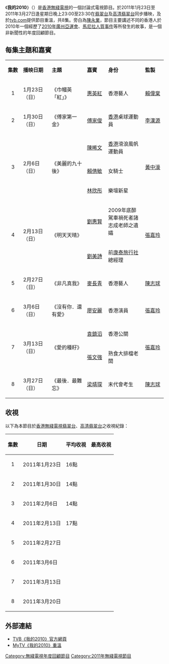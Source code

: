 {{電視節目信息框
| 名稱 = 我的2010
| 英文名稱 = {{lang|en|''My 2010''}}
| 圖片 = [[File:我的2010.png|300px]]
| 別名 = 
| 分類 = 討論式[[電視節目|電視節目]]
| 主持 = 
| 演出 = [[林欣彤|林欣彤]]、[[陳晞文|陳晞文]]、[[傅家俊|傅家俊]]、[[惠英紅|惠英紅]]、[[劉美詩|劉美詩]]、[[劉惠賢|劉惠賢]]、[[賴倩敏|賴倩敏]]、<br>[[麥長青|麥長青]]、[[李添勝|李添勝]]、[[林建明|林建明]]、[[梅小青|梅小青]]、[[樂易玲|樂易玲]]、[[鄧萃雯|鄧萃雯]]、[[黎耀祥|黎耀祥]]、<br>[[鍾慧冰|鍾慧冰]]、[[吳夏萍|吳夏萍]]、[[吳安儀|吳安儀]]、[[陳國明|陳國明]]、[[陶大宇|陶大宇]]、[[葉蘊妍|葉蘊妍]]、[[蘇文欣|蘇文欣]]、<br>[[賈思樂|賈思樂]]、[[廖安麗|廖安麗]]
| 旁白 = [[陳永業|陳永業]]
| 地區 = {{HKG}}
| 集數 = 8
| 外景 = 
| 製片人 = [[電視廣播有限公司|電視廣播有限公司]]
| 監製   = [[李漢源|李漢源]]、[[張嘉玲|張嘉玲]]、[[黃中濠|黃中濠]]、[[賴偉棠|賴偉棠]]、[[陳志球|陳志球]]
| 編審   = [[黃錦強|黃錦強]]、[[徐家祥_(編審)|徐家祥]]
| 每集長 = 30分鐘（連廣告）
| 頻道 = {{TVB-Jade}}、{{TVB-HD Jade}}
| 開始 = 2011年1月23日
| 結束 = 2011年3月27日<br>2011年2月20日暫停播映<br>2011年3月20日暫停播映
| 主題曲 = 
| 作曲 = 
| 填詞 = 
| 主唱 = 
| 相關節目 = 《[[拾年_(電視節目)|拾年]]》<br>《[[我的2008|我的2008]]》<br>《[[我的2009|我的2009]]》
| 官方網站 = http://programme.tvb.com/variety/my2010
}}

《'''我的2010'''》（{{lang-en|'''My 2010'''}}）是[[香港|香港]][[電視廣播有限公司|無綫電視]]的一個討論式電視節目。於2011年1月23日至2011年3月27日逢星期日晚上23:00至23:30在[[無綫電視翡翠台|翡翠台]]及[[無綫電視高清翡翠台|高清翡翠台]]同步播映，及於[https://web.archive.org/web/20090706213045/http://mytv.tvb.com/ tvb.com]提供節目重溫，共8集。旁白為[[陳永業|陳永業]]，節目主要講述不同的香港人於2010年一個經歷了[[2010年廣州亞運會|2010年廣州亞運會]]、[[馬尼拉人質事件|馬尼拉人質事件]]等所發生的故事，是一個非新聞性的年度回顧節目。

==每集主題和嘉賓==
{| class="wikitable" style="width:58%; font-size: 14px;"
|- style="background:cornflowerblue; color:white" align=center
|style="width:5%"|'''集數'''||style="width:8%"|'''播映日期'''||style="width:12%"|'''主題'''||style="width:8%"|'''嘉賓'''||style="width:14%"|'''身份'''||style="width:8%"|'''監製'''
|-
|align=center| 1 || 1月23日（日）||《巾幗英「紅」》|| [[惠英紅|惠英紅]] || 香港藝人 || [[賴偉棠|賴偉棠]] 
|-style="background:mistyrose"
|align=center| 2 || 1月30日（日）||《傅家第一金》||[[傅家俊|傅家俊]]||[[香港|香港]]桌球運動員|| [[李漢源|李漢源]] 
|-
|align=center rowspan="3"| 3 ||rowspan="3"| 2月6日（日）||rowspan="3"|《美麗的九十後》||[[陳晞文|陳晞文]]||[[香港|香港]]滑浪風帆運動員||rowspan="3"| [[黃中濠|黃中濠]]
|-
|[[賴倩敏|賴倩敏]]|| 女騎士
|-
|[[林欣彤|林欣彤]]|| 樂壇新星
|-style="background:mistyrose"
|align=center rowspan="2"| 4 ||rowspan="2"| 2月13日（日）||rowspan="2"|《明天天晴》||[[劉惠賢|劉惠賢]]||2009年底醉駕車禍死者諸志成老師之遺孀||rowspan="2"| [[張嘉玲|張嘉玲]]
|-style="background:mistyrose"
|[[劉美詩|劉美詩]]|| 前[[康泰旅行社|康泰旅行社]]總經理 
|-
|align=center| 5 || 2月27日（日）||《非凡真我》|| [[麥長青|麥長青]] || 香港藝人 || [[陳志球|陳志球]]
|-style="background:mistyrose"
|align=center| 6 || 3月6日（日）||《沒有你．還有愛》|| [[廖安麗|廖安麗]] || 香港演員 || [[張嘉玲|張嘉玲]]
|-
|align=center rowspan="2"| 7 ||rowspan="2"| 3月13日（日）||rowspan="2"|《愛的種籽》||[[袁鎮滔|袁鎮滔]]|| 香港公關||rowspan="2"| [[張嘉玲|張嘉玲]]
|-
|[[張文強|張文強]]|| 熟食大排檔老闆
|-style="background:mistyrose"
|align=center| 8 || 3月27日（日）|| 《最後．最難忘》 || [[梁靖琛|梁靖琛]] || 末代會考生 ||[[陳志球|陳志球]]
|}

==收視==
以下為本節目於[[香港|香港]][[電視廣播有限公司|無綫電視]][[翡翠台|翡翠台]]、[[高清翡翠台|高清翡翠台]]之收視紀錄：

{|class="wikitable sortable"
! 集數 !! 日期 !! 平均收視 !! 最高收視
|-
|align=center|1|| 2011年1月23日||16點||
|-
|align=center|2|| 2011年1月30日||14點||
|-
|align=center|3|| 2011年2月6日||14點||
|-
|align=center|4|| 2011年2月13日||17點||
|-
|align=center|5|| 2011年2月27日||||
|-
|align=center|6|| 2011年3月6日||||
|-
|align=center|7|| 2011年3月13日||||
|-
|align=center|8|| 2011年3月20日||||
|}

==外部連結==
*[http://programme.tvb.com/variety/my2010 TVB《我的2010》官方網頁] {{Wayback|url=http://programme.tvb.com/variety/my2010 |date=20191130105321 }}
*[http://mytv.tvb.com/lifestyle/my2010 MyTV《我的2010》重溫]{{dead link|date=2018年3月 |bot=InternetArchiveBot |fix-attempted=yes }}

[[Category:無綫電視年度回顧節目|Category:無綫電視年度回顧節目]]
[[Category:2011年無綫電視節目|Category:2011年無綫電視節目]]